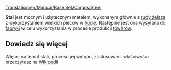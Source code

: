 [[Translation:en/Manual/Base Set/Cargos/Steel]]

{{pl/Manual/Base Set/Cargos/Ładunek|
name=Stal|
image=en/Manual/Base Set/Cargos/Steel.png|
produced=[[pl/Manual/Base Set/Industries/Huta|Huta]]|
accepted=[[pl/Manual/Base Set/Industries/Fabryka|Fabryka]]
}}

'''Stal''' jest mocnym i użytecznym metalem, wykonanym głównie z [[pl/Manual/Base Set/Cargos/Ruda żelaza|rudy żelaza]] z wykorzystaniem wielkich pieców w [[pl/Huta|hucie]]. Następnie jest ona wysyłana do [[pl/Manual/Base Set/Industries/Fabryka|fabryki]] w celu wykorzystania w procesie produkcji [[pl/Manual/Base Set/Cargos/Towary|towarów]]. 

==Dowiedz się więcej==
Więcej na temat stali, procesu jej wytopu, zastosowań i właściwości przeczytasz na [https://pl.wikipedia.org/wiki/Stal Wikipedii]

{{pl/Manual/Navbox Ładunek}}